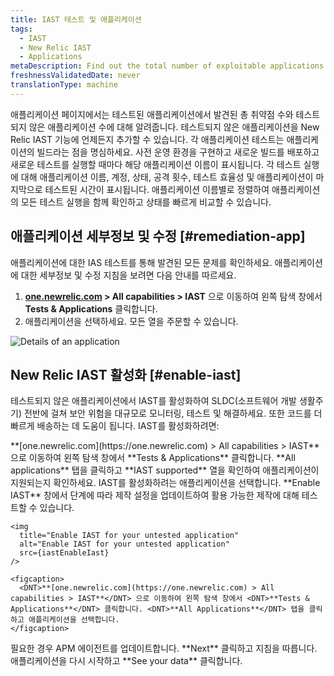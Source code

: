 ```yaml
---
title: IAST 테스트 및 애플리케이션
tags:
  - IAST
  - New Relic IAST
  - Applications
metaDescription: Find out the total number of exploitable applications and safe applications you have.
freshnessValidatedDate: never
translationType: machine
---
```




애플리케이션 페이지에서는 테스트된 애플리케이션에서 발견된 총 취약점 수와 테스트되지 않은 애플리케이션 수에 대해 알려줍니다. 테스트되지 않은 애플리케이션을 New Relic IAST 기능에 언제든지 추가할 수 있습니다. 각 애플리케이션 테스트는 애플리케이션의 빌드라는 점을 명심하세요. 사전 운영 환경을 구현하고 새로운 빌드를 배포하고 새로운 테스트를 실행할 때마다 해당 애플리케이션 이름이 표시됩니다. 각 테스트 실행에 대해 애플리케이션 이름, 계정, 상태, 공격 횟수, 테스트 효율성 및 애플리케이션이 마지막으로 테스트된 시간이 표시됩니다. 애플리케이션 이름별로 정렬하여 애플리케이션의 모든 테스트 실행을 함께 확인하고 상태를 빠르게 비교할 수 있습니다.

## 애플리케이션 세부정보 및 수정 [#remediation-app]

애플리케이션에 대한 IAS 테스트를 통해 발견된 모든 문제를 확인하세요. 애플리케이션에 대한 세부정보 및 수정 지침을 보려면 다음 안내를 따르세요.

1. <DNT>**[one.newrelic.com](https://one.newrelic.com) > All capabilities > IAST**</DNT> 으로 이동하여 왼쪽 탐색 창에서 <DNT>**Tests & Applications**</DNT> 클릭합니다.
2. 애플리케이션을 선택하세요. 모든 열을 주문할 수 있습니다.

<img
  title="Details of an application"
  alt="Details of an application"
  src={iastCoverageSummary}
/>

## New Relic IAST 활성화 [#enable-iast]

테스트되지 않은 애플리케이션에서 IAST를 활성화하여 SLDC(소프트웨어 개발 생활주기) 전반에 걸쳐 보안 위험을 대규모로 모니터링, 테스트 및 해결하세요. 또한 코드를 더 빠르게 배송하는 데 도움이 됩니다. IAST를 활성화하려면:

<Steps>
  <Step>
    <DNT>**[one.newrelic.com](https://one.newrelic.com) > All capabilities > IAST**</DNT> 으로 이동하여 왼쪽 탐색 창에서 <DNT>**Tests & Applications**</DNT> 클릭합니다.  

  </Step>

  <Step>
    <DNT>**All applications**</DNT> 탭을 클릭하고 <DNT>**IAST supported**</DNT> 열을 확인하여 애플리케이션이 지원되는지 확인하세요. IAST를 활성화하려는 애플리케이션을 선택합니다.  

  </Step>

  <Step>
    <DNT>**Enable IAST**</DNT> 창에서 단계에 따라 제작 설정을 업데이트하여 활용 가능한 제작에 대해 테스트할 수 있습니다.

    <img
      title="Enable IAST for your untested application"
      alt="Enable IAST for your untested application"
      src={iastEnableIast}
    />

    <figcaption>
      <DNT>**[one.newrelic.com](https://one.newrelic.com) > All capabilities > IAST**</DNT> 으로 이동하여 왼쪽 탐색 창에서 <DNT>**Tests & Applications**</DNT> 클릭합니다. <DNT>**All Applications**</DNT> 탭을 클릭하고 애플리케이션을 선택합니다.
    </figcaption>
  </Step>

  <Step>
    필요한 경우 APM 에이전트를 업데이트합니다.
  </Step>

  <Step>
    <DNT>**Next**</DNT> 클릭하고 지침을 따릅니다.  

  </Step>

  <Step>
    애플리케이션을 다시 시작하고 <DNT>**See your data**</DNT> 클릭합니다.  

  </Step>
</Steps>